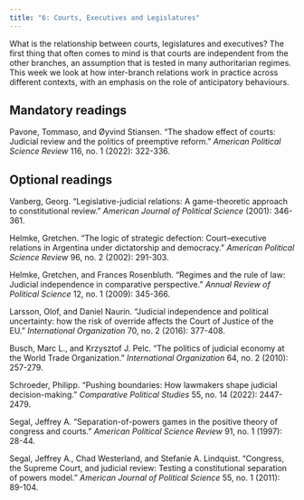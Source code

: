 ```yaml
---
title: "6: Courts, Executives and Legislatures"
---
```


What is the relationship between courts, legislatures and executives? The first thing that often comes to mind is that courts are independent from the other branches, an assumption that is tested in many authoritarian regimes. This week we look at how inter-branch relations work in practice across different contexts, with an emphasis on the role of anticipatory behaviours.

## Mandatory readings

Pavone, Tommaso, and Øyvind Stiansen. "The shadow effect of courts: Judicial review and the politics of preemptive reform." *American Political Science Review* 116, no. 1 (2022): 322-336.

## Optional readings

Vanberg, Georg. "Legislative-judicial relations: A game-theoretic approach to constitutional review." *American Journal of Political Science* (2001): 346-361.

Helmke, Gretchen. "The logic of strategic defection: Court–executive relations in Argentina under dictatorship and democracy." *American Political Science Review* 96, no. 2 (2002): 291-303.

Helmke, Gretchen, and Frances Rosenbluth. "Regimes and the rule of law: Judicial independence in comparative perspective." *Annual Review of Political Science* 12, no. 1 (2009): 345-366.

Larsson, Olof, and Daniel Naurin. "Judicial independence and political uncertainty: how the risk of override affects the Court of Justice of the EU." *International Organization* 70, no. 2 (2016): 377-408.

Busch, Marc L., and Krzysztof J. Pelc. "The politics of judicial economy at the World Trade Organization." *International Organization* 64, no. 2 (2010): 257-279.

Schroeder, Philipp. "Pushing boundaries: How lawmakers shape judicial decision-making." *Comparative Political Studies* 55, no. 14 (2022): 2447-2479.

Segal, Jeffrey A. "Separation-of-powers games in the positive theory of congress and courts." *American Political Science Review* 91, no. 1 (1997): 28-44.

Segal, Jeffrey A., Chad Westerland, and Stefanie A. Lindquist. "Congress, the Supreme Court, and judicial review: Testing a constitutional separation of powers model." *American Journal of Political Science* 55, no. 1 (2011): 89-104.
